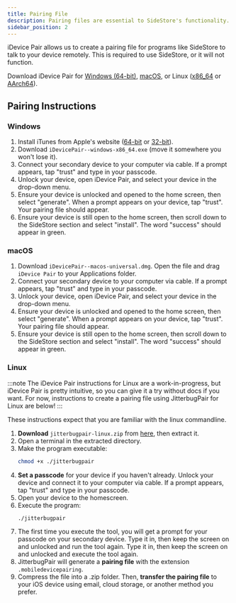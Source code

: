 ```yaml
---
title: Pairing File
description: Pairing files are essential to SideStore's functionality.
sidebar_position: 2
---
```


iDevice Pair allows us to create a pairing file for programs like SideStore to talk to your device remotely. This is required to use SideStore, or it will not function.

Download iDevice Pair for [Windows (64-bit)](https://github.com/jkcoxson/idevice_pair/releases/latest/download/iDevicePair--windows-x86_64.exe), [macOS](https://github.com/jkcoxson/idevice_pair/releases/latest/download/iDevicePair--macos-universal.dmg), or Linux ([x86_64](https://github.com/jkcoxson/idevice_pair/releases/latest/download/iDevicePair--linux-x86_64.AppImage) or [AArch64](https://github.com/jkcoxson/idevice_pair/releases/latest/download/iDevicePair--linux-aarch64.AppImage)).

## Pairing Instructions

### Windows

1. Install iTunes from Apple's website ([64-bit](https://apple.com/itunes/download/win64) or [32-bit](https://apple.com/itunes/download/win32)).
2. Download `iDevicePair--windows-x86_64.exe` (move it somewhere you won't lose it).
3. Connect your secondary device to your computer via cable. If a prompt appears, tap "trust" and type in your passcode.
4. Unlock your device, open iDevice Pair, and select your device in the drop-down menu.
5. Ensure your device is unlocked and opened to the home screen, then select "generate". When a prompt appears on your device, tap "trust". Your pairing file should appear.
6. Ensure your device is still open to the home screen, then scroll down to the SideStore section and select "install". The word "success" should appear in green.

### macOS

1. Download `iDevicePair--macos-universal.dmg`. Open the file and drag `iDevice Pair` to your Applications folder.
3. Connect your secondary device to your computer via cable. If a prompt appears, tap "trust" and type in your passcode.
4. Unlock your device, open iDevice Pair, and select your device in the drop-down menu.
5. Ensure your device is unlocked and opened to the home screen, then select "generate". When a prompt appears on your device, tap "trust". Your pairing file should appear.
6. Ensure your device is still open to the home screen, then scroll down to the SideStore section and select "install". The word "success" should appear in green.

### Linux

:::note
The iDevice Pair instructions for Linux are a work-in-progress, but iDevice Pair is pretty intuitive, so you can give it a try without docs if you want. For now, instructions to create a pairing file using JitterbugPair for Linux are below!
:::

These instructions expect that you are familiar with the linux commandline.

1. **Download** `jitterbugpair-linux.zip` from [here](https://github.com/osy/Jitterbug/releases/download/v1.3.1/jitterbugpair-linux.zip), then extract it.
2. Open a terminal in the extracted directory.
3. Make the program executable:
   ```bash
   chmod +x ./jitterbugpair
   ```
4. **Set a passcode** for your device if you haven't already. Unlock your device and connect it to your computer via cable. If a prompt appears, tap "trust" and type in your passcode.
5. Open your device to the homescreen.
6. Execute the program:
   ```bash
   ./jitterbugpair
   ```
7. The first time you execute the tool, you will get a prompt for your passcode on your secondary device. Type it in, then keep the screen on and unlocked and run the tool again. Type it in, then keep the screen on and unlocked and execute the tool again.
8. JitterbugPair will generate a **pairing file** with the extension `.mobiledevicepairing`.
9. Compress the file into a .zip folder. Then, **transfer the pairing file** to your iOS device using email, cloud storage, or another method you prefer.
